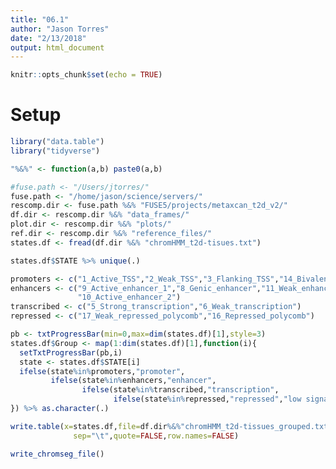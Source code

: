 ```yaml
---
title: "06.1"
author: "Jason Torres"
date: "2/13/2018"
output: html_document
---
```


```r
knitr::opts_chunk$set(echo = TRUE)
```

# Setup 

```r

library("data.table")
library("tidyverse")

"%&%" <- function(a,b) paste0(a,b)

#fuse.path <- "/Users/jtorres/"
fuse.path <- "/home/jason/science/servers/"
rescomp.dir <- fuse.path %&% "FUSE5/projects/metaxcan_t2d_v2/"
df.dir <- rescomp.dir %&% "data_frames/"
plot.dir <- rescomp.dir %&% "plots/"
ref.dir <- rescomp.dir %&% "reference_files/"
states.df <- fread(df.dir %&% "chromHMM_t2d-tisues.txt")

```


```r

states.df$STATE %>% unique(.)

promoters <- c("1_Active_TSS","2_Weak_TSS","3_Flanking_TSS","14_Bivalent/poised_TSS")
enhancers <- c("9_Active_enhancer_1","8_Genic_enhancer","11_Weak_enhancer",
               "10_Active_enhancer_2")
transcribed <- c("5_Strong_transcription","6_Weak_transcription")
repressed <- c("17_Weak_repressed_polycomb","16_Repressed_polycomb")

pb <- txtProgressBar(min=0,max=dim(states.df)[1],style=3)
states.df$Group <- map(1:dim(states.df)[1],function(i){
  setTxtProgressBar(pb,i)
  state <- states.df$STATE[i]
  ifelse(state%in%promoters,"promoter",
         ifelse(state%in%enhancers,"enhancer",
                ifelse(state%in%transcribed,"transcription",
                       ifelse(state%in%repressed,"repressed","low signal"))))
}) %>% as.character(.)


```


```r


write.table(x=states.df,file=df.dir%&%"chromHMM_t2d-tissues_grouped.txt",
              sep="\t",quote=FALSE,row.names=FALSE)  


```


```r

write_chromseg_file()

```

